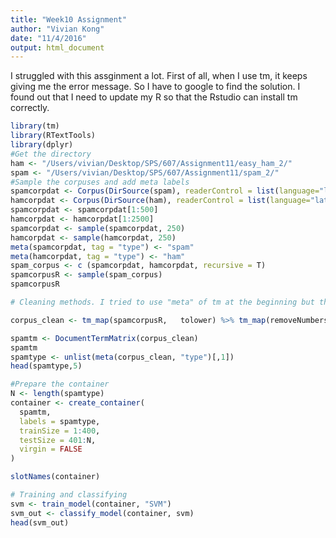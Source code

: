 ```yaml
---
title: "Week10 Assignment"
author: "Vivian Kong"
date: "11/4/2016"
output: html_document
---
```


I struggled with this assginment a lot. First of all, when I use tm, it keeps giving me the error message. So I have to google to find the solution. I found out that I need to update my R so that the Rstudio can install tm correctly. 

```r
library(tm)
library(RTextTools)
library(dplyr)
#Get the directory
ham <- "/Users/vivian/Desktop/SPS/607/Assignment11/easy_ham_2/"
spam <- "/Users/vivian/Desktop/SPS/607/Assignment11/spam_2/"
#Sample the corpuses and add meta labels
spamcorpdat <- Corpus(DirSource(spam), readerControl = list(language="lat"))
hamcorpdat <- Corpus(DirSource(ham), readerControl = list(language="lat"))
spamcorpdat <- spamcorpdat[1:500]
hamcorpdat <- hamcorpdat[1:2500]
spamcorpdat <- sample(spamcorpdat, 250)
hamcorpdat <- sample(hamcorpdat, 250)
meta(spamcorpdat, tag = "type") <- "spam"
meta(hamcorpdat, tag = "type") <- "ham"
spam_corpus <- c (spamcorpdat, hamcorpdat, recursive = T)
spamcorpusR <- sample(spam_corpus)
spamcorpusR

# Cleaning methods. I tried to use "meta" of tm at the beginning but that does not work. I struggled with this part also. 

corpus_clean <- tm_map(spamcorpusR,   tolower) %>% tm_map(removeNumbers) %>% tm_map(removeWords, stopwords()) %>% tm_map(removePunctuation) %>% tm_map(stripWhitespace) %>% tm_map(PlainTextDocument)

spamtm <- DocumentTermMatrix(corpus_clean)
spamtm
spamtype <- unlist(meta(corpus_clean, "type")[,1])
head(spamtype,5)

#Prepare the container
N <- length(spamtype)
container <- create_container(
  spamtm,
  labels = spamtype,
  trainSize = 1:400,
  testSize = 401:N,
  virgin = FALSE
)

slotNames(container)

# Training and classifying
svm <- train_model(container, "SVM")
svm_out <- classify_model(container, svm)
head(svm_out)

```